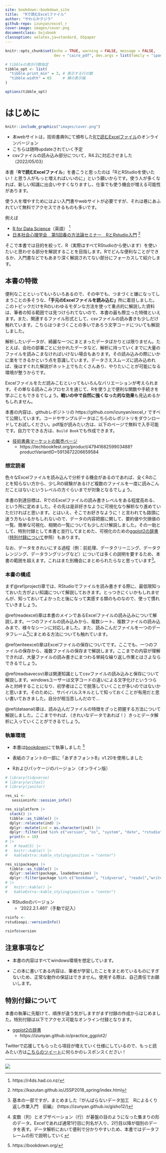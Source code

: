 ```yaml
---
site: bookdown::bookdown_site
title:  "Rで読むExcelファイル"
author: "やわらかクジラ"
github-repo: izunyan/excel_r
cover-image: images/cover.png
documentclass: bxjsbook
classoption: xelatex,ja=standard, b5paper
---
```


```r
knitr::opts_chunk$set(echo = TRUE, warning = FALSE, message = FALSE,
                      dev = "cairo_pdf", dev.args = list(family = "ipaexg")) # pdfでggplot2の日本語出力に必要な設定→html不可？

# tibbleの表示行数指定
tibble_opt <- list(
  "tibble.print_min" = 3, # 表示する行の数
  "tibble.width" = 65     # 横の表示幅
)

options(tibble_opt)

```

# はじめに {-#hajimeni}

```r
knitr::include_graphics("images/cover.png")
```

* 本webサイトは，技術書典9にて頒布した[Rで読むExcelファイル](https://techbookfest.org/product/4794168259903488?productVariantID=5913872206659584)のオンラインバージョン
* こちらは随時updateされていく予定
* csvファイルの読み込み部分について，R4.2に対応させました（2022/05/03）



本書『**Rで読むExcelファイル**』を書こうと思ったのは「RとRStudioを使いたい！と思う人がもっと増えればいいのに」という願いからです。使う人が多くなれば、新しい知識に出会いやすくなりますし、仕事でも使う機会が増える可能性があります。

使う人を増やすためにはよい入門書やwebサイトが必要ですが、それは巷にあふれていて無料でアクセスできるものも多いです。

例えば

 * [R for Data Science](https://r4ds.had.co.nz/)（英語） ^[https://r4ds.had.co.nz/]  
 * [日本社会心理学会　第5回春の方法論セミナー　RとRstudio入門](https://kazutan.github.io/JSSP2018_spring/index.html) ^[https://kazutan.github.io/JSSP2018_spring/index.html]
 

そこで本書では目的を絞って、R（実際はすべてRStudioから使います）を使いたいと思わせる部分を解説することを目指します。Rでどんな便利なことができるか、入門書などでもあまり深く解説されてない部分にフォーカスして紹介します。



## 本書の特徴 {-}
便利なことといってもいろいろあるので、その中でも、つまづくと嫌になってしまうことの多そうな、**「手元のExcelファイルを読み込む」**所に着目しました。このトピックだけをRのいわゆるモダンな方法を使って重点的に解説した資料は、筆者の知る範囲では見つけられてないので、本書の最も際立った特徴といえます。また、関連するファイル形式として、csvファイルの読み書きも少しだけ触れています。こちらはつまづくことの多いであろう文字コードについても解説しました。

解析したいデータが、綺麗な一つにまとまったデータばかりとは限りません。たとえば、会社の部署ごとに分かれたデータなど、解析に持っていくまでに大量のファイルを読みこまなければいけない場合もあります。その読み込みの際にいかに楽をできるかという点を意識しています。データさえスムーズに読み込めれば、後はすぐれた解説がネット上でもたくさんあり、やりたいことが可能になる環境が整うからです。

Excelファイルをただ読みこむといってもいろんなバリエーションが考えられます。その単なる読みこみプロセスを通じて、Rを使う上で便利な関数や手続きを学ぶこともできるでしょう。**戦いの中で自然に強くなった的な効果**も見込めるかもしれません。

本書の内容は、githubレポジトリの https://github.com/izunyan/excel_r ですべて公開しています。コードやサンプルデータはこちらのレポジトリをダウンロードしてお試しください。pdf版が読みたい方は、以下のページで無料で入手可能です。自力でできる方は、`Build Book`でも作成できます。

* [技術書典マーケットの販売ページ](https://techbookfest.org/product/4794168259903488?productVariantID=5913872206659584)
  + https://techbookfest.org/product/4794168259903488?productVariantID=5913872206659584

### 想定読者 {-}
色々なExcelファイルを読み込んで分析する機会があるのであれば、全くRのことを知らない方から、少しRの経験があるけど複数のファイルを一度に読みこんだことはないというレベルの方ぐらいまでが対象となるでしょう。

本書の到達目標は、RでのExcelファイルの読み書きレベルをある程度高める、という所に定めました。その先は是非好きなように可視化なり解析なり進めていただければと思います。とはいえ、そこでお好きなように！と言われても路頭に迷う方もいるかもしれないので、データの内容把握に関して、要約値や欠損値の一覧、簡単な可視化、相関の一覧についても少しだけ解説しました。その一助として、特別付録として本書と並行してまとめた、可視化のための[ggplot2の辞書](https://izunyan.github.io/practice_ggplot2/)（[特別付録について](#huroku)参照）もあります。

なお、データをきれいにする過程（例：前処理、データクリーニング、データクレンジング、データラングリングなど）については多くの説明を要するため、本書の範囲を超えます。これはまた別機会にまとめられたらなと思っています^[基本の一部ですが，まとめました『がんばらないデータ加工　Rによるくり返し作業入門　前編』 (https://izunyan.github.io/gisho12/)]。

### 本書の構成 {-#structure} 
まず\@ref(project)章では、RStudioでファイルを読み書きする際に、最低限知っておいた方がよい知識について解説しておきます。とっつきにくいかもしれませんが、知っておいてよかったと後になって実感する類のものなので、使って慣れていきましょう。  

\@ref(readexcel)章は本書のメインであるExcelファイルの読み込みについて解説します。一つのファイルの読み込みから、複数シート、複数ファイルの読み込みまで、様々なシーンに対応しました。また、読みこんだファイルを一つのデータフレーム^[変数（列）とオブザベーション（行）が碁盤の目のようになった集まりの形のデータ。Excelであれば通常1行目に列名が入り、2行目以降が個別のデータを表す。データ解析において便利で分かりやすいため、本書ではデータフレームの形で説明していく]にまとめる方法についても触れています。  

\@ref(writeexcel)章はExcelファイルの保存についてです。ここでも、一つのファイルの保存から、複数ファイルの保存まで解説します。ここまでの内容が理解できれば、大量ファイルの読み書きにまつわる単純な繰り返し作業とはさよならできるでしょう。  

\@ref(readsavecsv)章は関連知識としてcsvファイルの読み込みと保存について解説します。windowsユーザーは文字コードの違いによる文字化けというつらみと対峙することになり、初学者はここで脱落していくことが多いのではないかと思います。そのために、サバイバルスキルとして知っておくことが有用だと思い書いておきました。自分が相当苦しんだので…  

\@ref(dataanal)章は、読み込んだファイルの特徴をざっと把握する方法について解説しました。ここまでやれば、（きれいなデータであれば！）きっとデータ解析に入っていくことができるでしょう。

### 執筆環境 {-}
* 本書は[bookdown](https://bookdown.org/)にて執筆しました ^[https://bookdown.org/]

* 表紙のフォントの一部に「あずきフォントB」v1.20を使用しました

* Rおよびパッケージのバージョン（オンライン版）



```r
# library(tidyverse)
# library(writexl)
# library(janitor)

res_si <- 
   sessioninfo::session_info()

res_si$platform |>
  stack() |>
  tibble::as_tibble() |>
  dplyr::relocate(ind) |>
  dplyr::mutate(ind = as.character(ind)) |>
  dplyr::filter(ind %in% c("version", "os", "system", "date", "rstudio")) |>
  print(n = 10)
# |> 
#   # head(5) |>
#   knitr::kable() |> 
#   kableExtra::kable_styling(position = "center")

res_si$packages |> 
  tibble::as_tibble() |> 
  dplyr::select(package, loadedversion) |> 
  dplyr::filter(package %in% c("bookdown", "tidyverse", "readxl","writexl"))
# |>
#   knitr::kable() |> 
#   kableExtra::kable_styling(position = "center")
```

* RStudioのバージョン
  + ‘2022.2.1.461’（手動で記入）


```r
rsinfo <- 
rstudioapi::versionInfo()

rsinfo$version
```


## 注意事項など {-}
* 本書の内容はすべてwindows環境を想定しています。

* この本に書いてある内容は、筆者が学習したことをまとめているものにすぎないため、正常な動作の保証はできません。使用する際は、自己責任でお願いします。 


## 特別付録について {-#huroku}

本書の執筆に先駆けて、順序が違う気がしますがまず付録の作成からはじめました。特別付録は以下でアクセス可能なオンライン付録となります。     
     
* [ggplot2の辞書](https://izunyan.github.io/practice_ggplot2/)    
  + https://izunyan.github.io/practice_ggplot2/    
     
Twitterで応援してもらったら項目が増えていく仕様にしているので、もっと読みたい方は[こちらのツイート](https://twitter.com/matsuchiy/status/1277621662708453377)に何らかのレスポンスください！       
       
       
******  
          
![](images/tweet.png)      